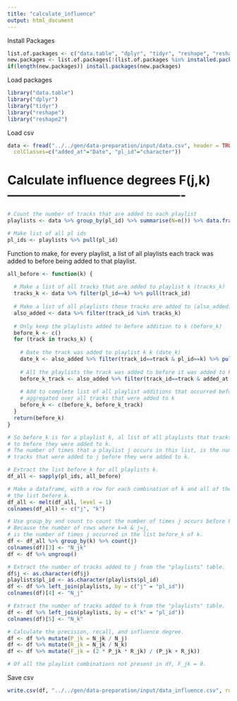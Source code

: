 ```yaml
---
title: "calculate_influence"
output: html_document
---
```

Install Packages
```r
list.of.packages <- c("data.table", "dplyr", "tidyr", "reshape", "reshape2")
new.packages <- list.of.packages[!(list.of.packages %in% installed.packages()[,"Package"])]
if(length(new.packages)) install.packages(new.packages)
```

Load packages
```r
library("data.table")
library("dplyr")
library("tidyr")
library("reshape")
library("reshape2")
```

Load csv
```r
data <- fread("../../gen/data-preparation/input/data.csv", header = TRUE, 
  colClasses=c("added_at"="Date", "pl_id"="character"))
```

# Calculate influence degrees F(j,k) -------------------------------------------

```r
# Count the number of tracks that are added to each playlist
playlists <- data %>% group_by(pl_id) %>% summarise(N=n()) %>% data.frame()

# Make list of all pl ids
pl_ids <- playlists %>% pull(pl_id)
```

Function to make, for every playlist, a list of all playlists each track was
added to before being added to that playlist.
```r
all_before <- function(k) {
  
  # Make a list of all tracks that are added to playlist k (tracks_k)
  tracks_k <- data %>% filter(pl_id==k) %>% pull(track_id)
  
  # Make a list of all playlists those tracks are added to (also_added)
  also_added <- data %>% filter(track_id %in% tracks_k)
  
  # Only keep the playlists added to before addition to k (before_k)
  before_k <- c()
  for (track in tracks_k) {
    
    # Date the track was added to playlist k k (date_k)
    date_k <- also_added %>% filter(track_id==track & pl_id==k) %>% pull(added_at)
    
    # All the playlists the track was added to before it was added to k
    before_k_track <- also_added %>% filter(track_id==track & added_at < date_k) %>% pull(pl_id)
    
    # Add to complete list of all playlist additions that occurred before addition to k,
    # aggregated over all tracks that were added to k
    before_k <- c(before_k, before_k_track)
  }
  return(before_k)
}

# So before_k is for a playlist k, al list of all playlists that tracks were added
# to before they were added to k.
# The number of times that a playlist j occurs in this list, is the number of
# tracks that were added to j before they were added to k.
```

```r
# Extract the list before_k for all playlists k.
df_all <- sapply(pl_ids, all_before)

# Make a dataframe, with a row for each combination of k and all of the playlists in 
# the list before_k.
df_all <- melt(df_all, level = 1)
colnames(df_all) <- c("j", "k")

# Use group_by and count to count the number of times j occurs before k.
# Because the number of rows where k=k & j=j,
# is the number of times j occurred in the list before_k of k.
df <- df_all %>% group_by(k) %>% count(j)
colnames(df)[3] <- "N_jk"
df <- df %>% ungroup()

# Extract the number of tracks added to j from the "playlists" table.
df$j <- as.character(df$j)
playlists$pl_id <- as.character(playlists$pl_id)
df <- df %>% left_join(playlists, by = c("j" = "pl_id"))
colnames(df)[4] <- "N_j"

# Extract the number of tracks added to k from the "playlists" table.
df <- df %>% left_join(playlists, by = c("k" = "pl_id"))
colnames(df)[5] <- "N_k"

# Calculate the precision, recall, and influence degree.
df <- df %>% mutate(P_jk = N_jk / N_j)
df <- df %>% mutate(R_jk = N_jk / N_k)
df <- df %>% mutate(F_jk = (2 * P_jk * R_jk) / (P_jk + R_jk))

# Of all the playlist combinations not present in df, F_jk = 0.
```

Save csv
```r
write.csv(df, "../../gen/data-preparation/input/data_influence.csv", row.names=FALSE)
```
